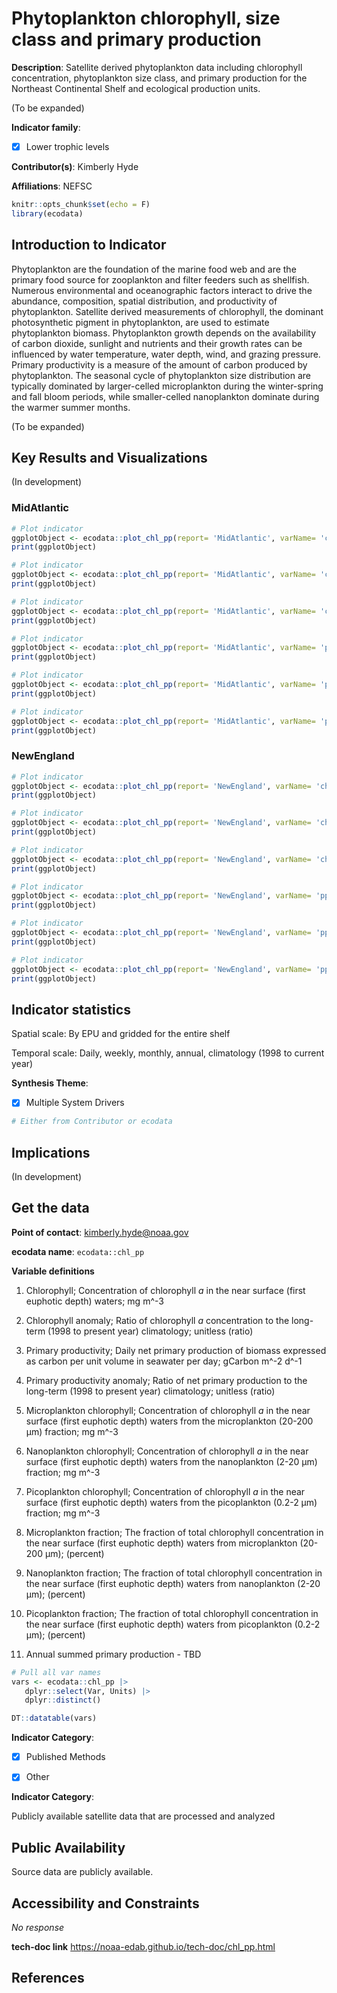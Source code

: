 # Phytoplankton chlorophyll, size class and primary production

**Description**: Satellite derived phytoplankton data including chlorophyll concentration, phytoplankton size class, and primary production for the Northeast Continental Shelf and ecological production units.

(To be expanded)

**Indicator family**: 

- [X] Lower trophic levels


**Contributor(s)**: Kimberly Hyde

**Affiliations**: NEFSC

```{r echo=FALSE}
knitr::opts_chunk$set(echo = F)
library(ecodata)
```
## Introduction to Indicator
Phytoplankton are the foundation of the marine food web and are the primary food source for zooplankton and filter feeders such as shellfish. Numerous environmental and oceanographic factors interact to drive the abundance, composition, spatial distribution, and productivity of phytoplankton. Satellite derived measurements of chlorophyll, the dominant photosynthetic pigment in phytoplankton, are used to estimate phytoplankton biomass. Phytoplankton growth depends on the availability of carbon dioxide, sunlight and nutrients and their growth rates can be influenced by water temperature, water depth, wind, and grazing pressure.  Primary productivity is a measure of the amount of carbon produced by phytoplankton. The seasonal cycle of phytoplankton size distribution are typically dominated by larger-celled microplankton during the winter-spring and fall bloom periods, while smaller-celled nanoplankton dominate during the warmer summer months.

(To be expanded)

## Key Results and Visualizations
(In development)

### MidAtlantic

```{r plot_chl_ppMidAtlanticchlweekly}
# Plot indicator
ggplotObject <- ecodata::plot_chl_pp(report= 'MidAtlantic', varName= 'chl' ,plottype= 'weekly')
print(ggplotObject)
```

```{r plot_chl_ppMidAtlanticchlmonthly}
# Plot indicator
ggplotObject <- ecodata::plot_chl_pp(report= 'MidAtlantic', varName= 'chl' ,plottype= 'monthly')
print(ggplotObject)
```

```{r plot_chl_ppMidAtlanticchlanomaly}
# Plot indicator
ggplotObject <- ecodata::plot_chl_pp(report= 'MidAtlantic', varName= 'chl' ,plottype= 'anomaly')
print(ggplotObject)
```

```{r plot_chl_ppMidAtlanticppweekly}
# Plot indicator
ggplotObject <- ecodata::plot_chl_pp(report= 'MidAtlantic', varName= 'pp' ,plottype= 'weekly')
print(ggplotObject)
```

```{r plot_chl_ppMidAtlanticppmonthly}
# Plot indicator
ggplotObject <- ecodata::plot_chl_pp(report= 'MidAtlantic', varName= 'pp' ,plottype= 'monthly')
print(ggplotObject)
```

```{r plot_chl_ppMidAtlanticppanomaly}
# Plot indicator
ggplotObject <- ecodata::plot_chl_pp(report= 'MidAtlantic', varName= 'pp' ,plottype= 'anomaly')
print(ggplotObject)
```

### NewEngland

```{r plot_chl_ppNewEnglandchlweekly}
# Plot indicator
ggplotObject <- ecodata::plot_chl_pp(report= 'NewEngland', varName= 'chl' ,plottype= 'weekly')
print(ggplotObject)
```

```{r plot_chl_ppNewEnglandchlmonthly}
# Plot indicator
ggplotObject <- ecodata::plot_chl_pp(report= 'NewEngland', varName= 'chl' ,plottype= 'monthly')
print(ggplotObject)
```

```{r plot_chl_ppNewEnglandchlanomaly}
# Plot indicator
ggplotObject <- ecodata::plot_chl_pp(report= 'NewEngland', varName= 'chl' ,plottype= 'anomaly')
print(ggplotObject)
```

```{r plot_chl_ppNewEnglandppweekly}
# Plot indicator
ggplotObject <- ecodata::plot_chl_pp(report= 'NewEngland', varName= 'pp' ,plottype= 'weekly')
print(ggplotObject)
```

```{r plot_chl_ppNewEnglandppmonthly}
# Plot indicator
ggplotObject <- ecodata::plot_chl_pp(report= 'NewEngland', varName= 'pp' ,plottype= 'monthly')
print(ggplotObject)
```

```{r plot_chl_ppNewEnglandppanomaly}
# Plot indicator
ggplotObject <- ecodata::plot_chl_pp(report= 'NewEngland', varName= 'pp' ,plottype= 'anomaly')
print(ggplotObject)
```


## Indicator statistics 
Spatial scale: By EPU and gridded for the entire shelf

Temporal scale: Daily, weekly, monthly, annual, climatology (1998 to current year)

**Synthesis Theme**:

- [X] Multiple System Drivers


```{r autostats_chl_pp}
# Either from Contributor or ecodata
```

## Implications
(In development)

## Get the data

**Point of contact**: [kimberly.hyde@noaa.gov](mailto:kimberly.hyde@noaa.gov){.email}

**ecodata name**: `ecodata::chl_pp`

**Variable definitions**

1) Chlorophyll; Concentration of chlorophyll _a_ in the near surface (first euphotic depth) waters; mg m^-3 
2) Chlorophyll anomaly; Ratio of chlorophyll _a_ concentration to the long-term (1998 to present year) climatology; unitless (ratio) 
3) Primary productivity; Daily net primary production of biomass expressed as carbon per unit volume in seawater per day; gCarbon m^-2 d^-1 
4) Primary productivity anomaly;  Ratio of net primary production to the long-term (1998 to present year) climatology; unitless (ratio) 
5) Microplankton chlorophyll; Concentration of chlorophyll _a_ in the near surface (first euphotic depth) waters from the microplankton (20-200 µm) fraction; mg m^-3 
6) Nanoplankton chlorophyll; Concentration of chlorophyll _a_ in the near surface (first euphotic depth) waters from the nanoplankton (2-20 µm) fraction; mg m^-3 
7) Picoplankton chlorophyll; Concentration of chlorophyll _a_ in the near surface (first euphotic depth) waters from the picoplankton (0.2-2 µm) fraction; mg m^-3 
8) Microplankton fraction; The fraction of total chlorophyll concentration in the near surface (first euphotic depth) waters from microplankton (20-200 µm); (percent) 
9) Nanoplankton fraction; The fraction of total chlorophyll concentration in the near surface (first euphotic depth) waters from nanoplankton (2-20 µm); (percent) 
10) Picoplankton fraction; The fraction of total chlorophyll concentration in the near surface (first euphotic depth) waters from picoplankton (0.2-2 µm); (percent) 
11) Annual summed primary production - TBD

```{r vars_chl_pp}
# Pull all var names
vars <- ecodata::chl_pp |>
   dplyr::select(Var, Units) |>
   dplyr::distinct()

DT::datatable(vars)
```
**Indicator Category**:

- [X] Published Methods
- [X] Other


**Indicator Category**:

Publicly available satellite data that are processed and analyzed

## Public Availability

Source data are publicly available.

## Accessibility and Constraints

_No response_

**tech-doc link**
<https://noaa-edab.github.io/tech-doc/chl_pp.html>

## References


